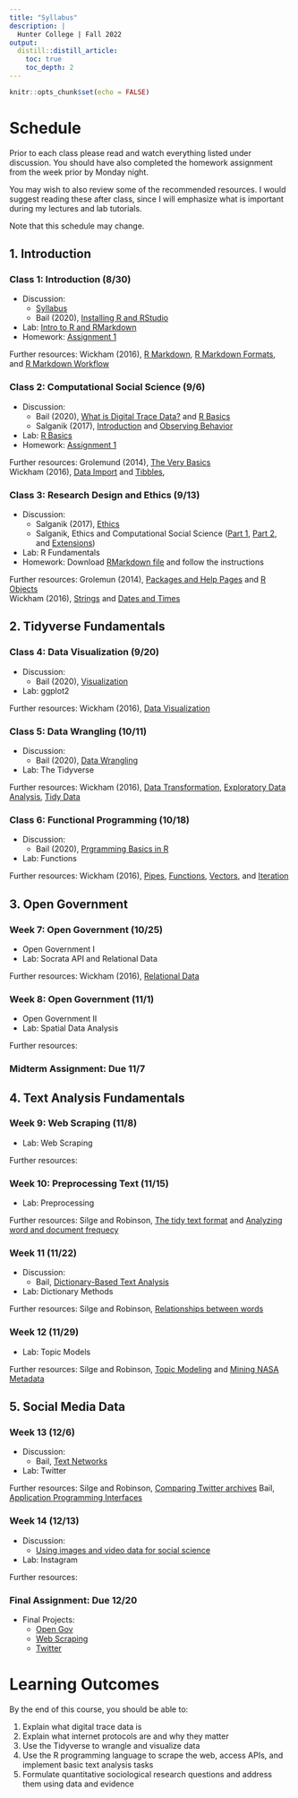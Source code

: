 ```yaml
---
title: "Syllabus"
description: |
  Hunter College | Fall 2022
output: 
  distill::distill_article:
    toc: true
    toc_depth: 2
---
```


```r
knitr::opts_chunk$set(echo = FALSE)
```

# Schedule

Prior to each class please read and watch everything listed under discussion. You should have also completed the homework assignment from the week prior by Monday night. 

You may wish to also review some of the recommended resources. I would suggest reading these after class, since I will emphasize what is important during my lectures and lab tutorials. 

Note that this schedule may change. 

## 1. Introduction

### Class 1: Introduction (8/30)

- Discussion: 
  - [Syllabus]()
  - Bail (2020), [Installing R and RStudio](https://sicss.io/overview/installing-r-and-rstudio)
- Lab: [Intro to R and RMarkdown]()
- Homework: [Assignment 1]()
  
<aside>
Further resources:
Wickham (2016), [R Markdown](https://r4ds.had.co.nz/r-markdown.html), [R Markdown Formats](https://r4ds.had.co.nz/r-markdown-formats.html), and [R Markdown Workflow](https://r4ds.had.co.nz/r-markdown-workflow.html)

</aside>

### Class 2: Computational Social Science (9/6)
- Discussion:
  - Bail (2020), [What is Digital Trace Data?](https://www.youtube.com/watch?v=uuSWQN7uYhk) and [R Basics](https://sicss.io/overview/r-basics)
  - Salganik (2017), [Introduction](https://www.bitbybitbook.com/en/1st-ed/introduction/) and [Observing Behavior](https://www.bitbybitbook.com/en/1st-ed/observing-behavior/)
- Lab: [R Basics]()
- Homework: [Assignment 1](assignment1.html)

<aside>
Further resources:
Grolemund (2014), [The Very Basics](https://rstudio-education.github.io/hopr/basics.html) <br>
Wickham (2016), [Data Import](https://r4ds.had.co.nz/data-import.html) and [Tibbles](https://r4ds.had.co.nz/tibbles.html),
</aside>

### Class 3: Research Design and Ethics (9/13)

- Discussion:
  - Salganik (2017), [Ethics](https://www.bitbybitbook.com/en/1st-ed/ethics/)
  - Salganik, Ethics and Computational Social Science ([Part 1](https://www.youtube.com/watch?v=A-5QaX5ZiK8), [Part 2](https://www.youtube.com/watch?v=TT6dOQMKHhA), and [Extensions](https://www.youtube.com/watch?v=lJyK6kXeDbc))
- Lab: R Fundamentals
- Homework: Download [RMarkdown file]() and follow the instructions
  
<aside>
Further resources:
Grolemun (2014), [Packages and Help Pages](https://rstudio-education.github.io/hopr/packages.html) and [R Objects](https://rstudio-education.github.io/hopr/r-objects.html) <br>
Wickham (2016), [Strings](https://r4ds.had.co.nz/strings.html) and [Dates and Times](https://r4ds.had.co.nz/dates-and-times.html)
</aside>
  
## 2. Tidyverse Fundamentals

### Class 4: Data Visualization (9/20)

- Discussion: 
  - Bail (2020), [Visualization](https://sicss.io/overview/visualization)
- Lab: ggplot2

<aside>
Further resources:
Wickham (2016), [Data Visualization](https://r4ds.had.co.nz/data-visualisation.html)
</aside>

### Class 5: Data Wrangling (10/11)

- Discussion: 
  - Bail (2020), [Data Wrangling](https://www.youtube.com/watch?v=sXVP9256JSQ&feature=emb_title)
- Lab: The Tidyverse

<aside>
Further resources:
Wickham (2016), [Data Transformation](https://r4ds.had.co.nz/transform.html), [Exploratory Data Analysis](https://r4ds.had.co.nz/exploratory-data-analysis.html), [Tidy Data](https://r4ds.had.co.nz/tidy-data.html)
</aside>

### Class 6: Functional Programming (10/18)

- Discussion:
  - Bail (2020), [Prgramming Basics in R](https://www.youtube.com/watch?v=iP1SU5zBIxE&feature=emb_title)
- Lab: Functions

<aside>
Further resources:
Wickham (2016), [Pipes](https://r4ds.had.co.nz/pipes.html), [Functions](https://r4ds.had.co.nz/functions.html), [Vectors](https://r4ds.had.co.nz/vectors.html), and [Iteration](https://r4ds.had.co.nz/iteration.html)
</aside>

## 3. Open Government

### Week 7: Open Government (10/25) 

- Open Government I
- Lab: Socrata API and Relational Data

<aside>
Further resources:
Wickham (2016), [Relational Data](https://r4ds.had.co.nz/relational-data.html)
</aside>

### Week 8: Open Government (11/1)

- Open Government II
- Lab: Spatial Data Analysis

<aside>
Further resources:
</aside>

### Midterm Assignment: Due 11/7

## 4. Text Analysis Fundamentals

### Week 9: Web Scraping (11/8)

- Lab: Web Scraping

<aside>
Further resources:
</aside>

### Week 10: Preprocessing Text (11/15)

- Lab: Preprocessing

<aside>
Further resources:
Silge and Robinson, [The tidy text format](https://www.tidytextmining.com/tidytext.html) and [Analyzing word and document frequecy](https://www.tidytextmining.com/tfidf.html)
</aside>

### Week 11 (11/22)

- Discussion:
  - Bail, [Dictionary-Based Text Analysis](https://www.youtube.com/watch?v=wSIi2ZRKjaE)
- Lab: Dictionary Methods

<aside>
Further resources:
Silge and Robinson, [Relationships between words](https://www.tidytextmining.com/ngrams.html)
</aside>

### Week 12 (11/29)

- Lab: Topic Models

<aside>
Further resources:
Silge and Robinson, [Topic Modeling](https://www.tidytextmining.com/topicmodeling.html) and [Mining NASA Metadata](https://www.tidytextmining.com/nasa.html)
</aside>

## 5. Social Media Data

### Week 13 (12/6)

- Discussion:
  - Bail, [Text Networks](https://www.youtube.com/watch?v=-2dBI2ULcQw)
- Lab: Twitter

<aside>
Further resources:
Silge and Robinson, [Comparing Twitter archives](https://www.tidytextmining.com/twitter.html)
Bail, [Application Programming Interfaces](https://www.youtube.com/watch?v=PMa4ZEPCKzM)
</aside>

### Week 14 (12/13)

- Discussion:
  - [Using images and video data for social science](https://www.youtube.com/watch?v=FBjx7urvuw8)
- Lab: Instagram

<aside>
Further resources:
</aside>

### Final Assignment: Due 12/20

- Final Projects:
  - [Open Gov]() 
  - [Web Scraping]()
  - [Twitter]()

# Learning Outcomes

By the end of this course, you should be able to:

1. Explain what digital trace data is
2. Explain what internet protocols are and why they matter
3. Use the Tidyverse to wrangle and visualize data
4. Use the R programming language to scrape the web, access APIs, and implement basic text analysis tasks
5. Formulate quantitative sociological research questions and address them using data and evidence





